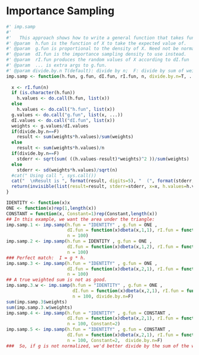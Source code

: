 # Importance Sampling

```r

#' imp.samp
#' 
#'   This approach shows how to write a general function that takes functions as args.
#' @param  h.fun is the function of X to take the expected value of.
#' @param  g.fun is proportional to the density of X. Need not be normalized- but be careful.
#' @param  dI.fun is the importance sampling density to use instead.
#' @param  rI.fun produces the random values of X according to dI.fun
#' @param  ... is extra args to g.fun.
#' @param divide.by.n T(default): divide by n;  F: divide by sum of weights
imp.samp <- function(h.fun, g.fun, dI.fun, rI.fun, n, divide.by.n=T, ...) {
  
  x <- rI.fun(n)
  if (is.character(h.fun))
    h.values <- do.call(h.fun, list(x))
  else
    h.values <- do.call("h.fun", list(x))
  g.values <- do.call("g.fun", list(x, ...))
  dI.values <- do.call("dI.fun", list(x))
  weights <- g.values/dI.values
  if(divide.by.n==F)
    result <- sum(weights*h.values)/sum(weights)
  else
    result <- sum(weights*h.values)/n
  if(divide.by.n==F)
    stderr <- sqrt(sum( ((h.values-result)*weights)^2 ))/sum(weights)
  else
    stderr <- sd(weights*h.values)/sqrt(n)
  #cat(" Using call ", sys.call())
  cat("  \nResult is ", format(result, digits=5), "  (", format(stderr,digits=5), ")\n")
  return(invisible(list(result=result, stderr=stderr, x=x, h.values=h.values, weights=weights)))
}

IDENTITY <- function(x)x
ONE <- function(x)rep(1,length(x))
CONSTANT = function(x, Constant=1)rep(Constant,length(x))
## In this example, we want the area under the triangle:  
imp.samp.1 <- imp.samp(h.fun = "IDENTITY" , g.fun = ONE , 
                       dI.fun = function(x)dbeta(x,1,1), rI.fun = function(n)rbeta(n,1,1), 
                       n = 100)
imp.samp.2 <- imp.samp(h.fun = IDENTITY , g.fun = ONE , 
                       dI.fun = function(x)dbeta(x,1,2), rI.fun = function(n)rbeta(n,1,2), 
                       n = 100)
### Perfect match:  I = g * h.
imp.samp.3 <- imp.samp(h.fun = "IDENTITY" , g.fun = ONE , 
                       dI.fun = function(x)dbeta(x,2,1), rI.fun = function(n)rbeta(n,2,1), 
                       n = 100)
## A true weighted sum is not as good.
imp.samp.3.w <- imp.samp(h.fun = "IDENTITY" , g.fun = ONE , 
                         dI.fun = function(x)dbeta(x,2,1), rI.fun = function(n)rbeta(n,2,1), 
                         n = 100, divide.by.n=F)
sum(imp.samp.3$weights)
sum(imp.samp.3.w$weights)
imp.samp.4 <- imp.samp(h.fun = "IDENTITY" , g.fun = CONSTANT , 
                       dI.fun = function(x)dbeta(x,2,1), rI.fun = function(n)rbeta(n,2,1), 
                       n = 100, Constant=2)
imp.samp.5 <- imp.samp(h.fun = "IDENTITY" , g.fun = CONSTANT , 
                       dI.fun = function(x)dbeta(x,2,1), rI.fun = function(n)rbeta(n,2,1), 
                       n = 100, Constant=2,  divide.by.n=F)
###  So, if g is not normalized, we'd better divide by the sum of the weights, not by n.
```